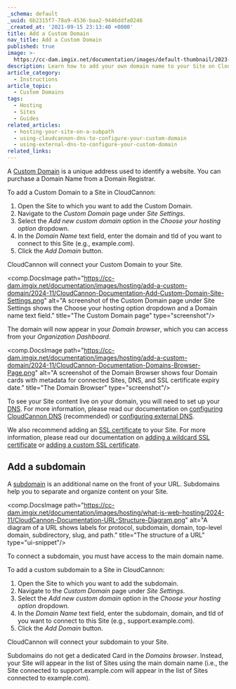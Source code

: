 ```yaml
---
_schema: default
_uuid: 6b2315f7-78a9-4536-baa2-9446ddfa0246
_created_at: '2021-09-15 23:13:40 +0000'
title: Add a Custom Domain
nav_title: Add a Custom Domain
published: true
image: >-
  https://cc-dam.imgix.net/documentation/images/default-thumbnail/2023-Q4/CloudCannon-Documentation-Thumbnail.png
description: Learn how to add your own domain name to your Site on CloudCannon.
article_category:
  - Instructions
article_topic:
  - Custom Domains
tags:
  - Hosting
  - Sites
  - Guides
related_articles:
  - hosting-your-site-on-a-subpath
  - using-cloudcannon-dns-to-configure-your-custom-domain
  - using-external-dns-to-configure-your-custom-domain
related_links:
---
```

A [Custom Domain](/documentation/articles/what-is-a-custom-domain/) is a unique address used to identify a website. You can purchase a Domain Name from a Domain Registrar.

To add a Custom Domain to a Site in CloudCannon:

1. Open the Site to which you want to add the Custom Domain.
2. Navigate to the *Custom Domain* page under *Site Settings*.
3. Select the *Add new custom domain* option in the *Choose your hosting option* dropdown.
4. In the *Domain Name* text field, enter the domain and tld of you want to connect to this Site (e.g., example.com).
5. Click the *Add Domain* button.

CloudCannon will connect your Custom Domain to your Site.

<comp.DocsImage path="https://cc-dam.imgix.net/documentation/images/hosting/add-a-custom-domain/2024-11/CloudCannon-Documentation-Add-Custom-Domain-Site-Settings.png" alt="A screenshot of the Custom Domain page under Site Settings shows the Choose your hosting option dropdown and a Domain name text field." title="The Custom Domain page" type="screenshot"/>

The domain will now appear in your *Domain browser*, which you can access from your *Organization Dashboard*.

<comp.DocsImage path="https://cc-dam.imgix.net/documentation/images/hosting/add-a-custom-domain/2024-11/CloudCannon-Documentation-Domains-Browser-Page.png" alt="A screenshot of the Domain Browser shows four Domain cards with metadata for connected Sites, DNS, and SSL certificate expiry date." title="The Domain Browser" type="screenshot"/>

To see your Site content live on your domain, you will need to set up your [DNS](/documentation/articles/what-is-dns/). For more information, please read our documentation on [configuring CloudCannon DNS](/documentation/articles/using-cloudcannon-dns-to-configure-your-custom-domain/) (recommended) or [configuring external DNS](/documentation/articles/using-external-dns-to-configure-your-custom-domain/).

We also recommend adding an [SSL certificate](/documentation/articles/what-is-an-ssl-certificate/) to your Site. For more information, please read our documentation on [adding a wildcard SSL certificate](/documentation/articles/add-a-wildcard-ssl-certificate/) or [adding a custom SSL certificate](/documentation/articles/add-a-custom-ssl-certificate/).

## Add a subdomain

A [subdomain](/documentation/articles/what-is-a-custom-domain/#what-are-subdomains) is an additional name on the front of your URL. Subdomains help you to separate and organize content on your Site.

<comp.DocsImage path="https://cc-dam.imgix.net/documentation/images/hosting/what-is-web-hosting/2024-11/CloudCannon-Documentation-URL-Structure-Diagram.png" alt="A diagram of a URL shows labels for protocol, subdomain, domain, top-level domain, subdirectory, slug, and path." title="The structure of a URL" type="ui-snippet"/>

To connect a subdomain, you must have access to the main domain name.

To add a custom subdomain to a Site in CloudCannon:

1. Open the Site to which you want to add the subdomain.
2. Navigate to the *Custom Domain* page under *Site Settings*.
3. Select the *Add new custom domain* option in the *Choose your hosting option* dropdown.
4. In the *Domain Name* text field, enter the subdomain, domain, and tld of you want to connect to this Site (e.g., support.example.com).
5. Click the *Add Domain* button.

CloudCannon will connect your subdomain to your Site.

Subdomains do not get a dedicated Card in the *Domains browser*. Instead, your Site will appear in the list of Sites using the main domain name (i.e., the Site connected to support.example.com will appear in the list of Sites connected to example.com).